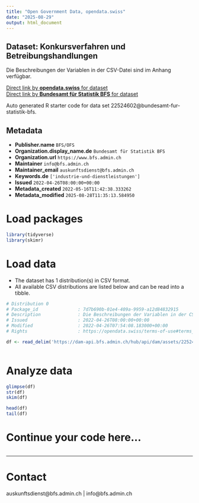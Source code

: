 ```yaml
---
title: "Open Government Data, opendata.swiss"
date: "2025-08-29"
output: html_document
---
```


## Dataset: Konkursverfahren und Betreibungshandlungen

Die Beschreibungen der Variablen in der CSV-Datei sind im Anhang verfügbar.

[Direct link by **opendata.swiss** for dataset](https://opendata.swiss/de/dataset/konkursverfahren-und-betreibungshandlungen3)<br>
[Direct link by **Bundesamt für Statistik BFS** for dataset](https://www.bfs.admin.ch/asset/de/ts-x-06.02.03.01)

Auto generated R starter code for data set 22524602@bundesamt-fur-statistik-bfs.

## Metadata

- **Publisher.name** `BFS/OFS`
- **Organization.display_name.de** `Bundesamt für Statistik BFS`
- **Organization.url** `https://www.bfs.admin.ch`
- **Maintainer** `info@bfs.admin.ch`
- **Maintainer_email** `auskunftsdienst@bfs.admin.ch`
- **Keywords.de** `['industrie-und-dienstleistungen']`
- **Issued** `2022-04-26T08:00:00+00:00`
- **Metadata_created** `2022-05-16T11:42:38.333262`
- **Metadata_modified** `2025-08-28T11:35:13.584950`


# Load packages

```r

library(tidyverse)
library(skimr)

```

# Load data

-   The dataset has 1 distribution(s) in CSV format.
-   All available CSV distributions are listed below and can be read into a tibble.

```r

# Distribution 0
# Package_id               : 7d7b690b-01e4-409a-9959-a12d84832915
# Description              : Die Beschreibungen der Variablen in der CSV-Datei sind im Anhang verfügbar.
# Issued                   : 2022-04-26T08:00:00+00:00
# Modified                 : 2022-04-26T07:54:08.183000+00:00
# Rights                   : https://opendata.swiss/terms-of-use#terms_by_ask

df <- read_delim('https://dam-api.bfs.admin.ch/hub/api/dam/assets/22524605/master')



```

# Analyze data

```r

glimpse(df)
str(df)
skim(df)

head(df)
tail(df)

```

# Continue your code here...

```r

```

------------------------------------------------------------------------

# Contact

auskunftsdienst@bfs.admin.ch | info@bfs.admin.ch
